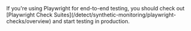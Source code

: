 <Tip>
If you're using Playwright for end-to-end testing, you should check out [Playwright Check Suites](/detect/synthetic-monitoring/playwright-checks/overview) and start testing in production.
</Tip>
